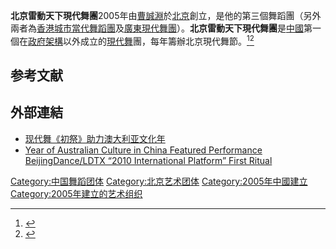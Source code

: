 '''北京雷動天下現代舞團'''2005年由[[曹誠淵|曹誠淵]]於[[北京|北京]]創立，是他的第三個舞蹈團（另外兩者為[[香港|香港]][[城市當代舞蹈團|城市當代舞蹈團]]及[[廣東現代舞團|廣東現代舞團]]）。'''北京雷動天下現代舞團'''是[[中國|中國]]第一個在[[政府架構|政府架構]]以外成立的[[現代舞|現代舞]]團，每年籌辦北京現代舞節。<ref>{{Cite web |url=http://www.kadmusarts.com/festivals/5226.html |title=Beijing Modern Dance Festival |access-date=2010-11-04 |archive-url=https://web.archive.org/web/20120303212736/http://www.kadmusarts.com/festivals/5226.html |archive-date=2012-03-03 |dead-url=yes }}</ref><ref>{{Cite web |url=http://www.cnci.gov.cn/content%5C201064/news_58232.shtml |title=中国元素闪耀北京现代舞周〔中国文化产业网〕 |accessdate=2010-11-04 |archive-date=2010-06-06 |archive-url=https://web.archive.org/web/20100606073950/http://www.cnci.gov.cn/content%5C201064/news_58232.shtml |dead-url=yes }}</ref>

== 参考文献 ==
{{Reflist}}

== 外部連結 ==
* [http://news.china.com.cn/rollnews/2010-11/04/content_5028397.htm 现代舞《初祭》助力澳大利亚文化年]{{Wayback|url=http://news.china.com.cn/rollnews/2010-11/04/content_5028397.htm |date=20181003141014 }}
* [http://www.china.embassy.gov.au/bjng/18102010event_en.html Year of Australian Culture in China Featured Performance BeijingDance/LDTX “2010 International Platform” First Ritual]{{Wayback|url=http://www.china.embassy.gov.au/bjng/18102010event_en.html |date=20110706121438 }}

[[Category:中国舞蹈团体|Category:中国舞蹈团体]]
[[Category:北京艺术团体|Category:北京艺术团体]]
[[Category:2005年中國建立|Category:2005年中國建立]]
[[Category:2005年建立的艺术组织|Category:2005年建立的艺术组织]]